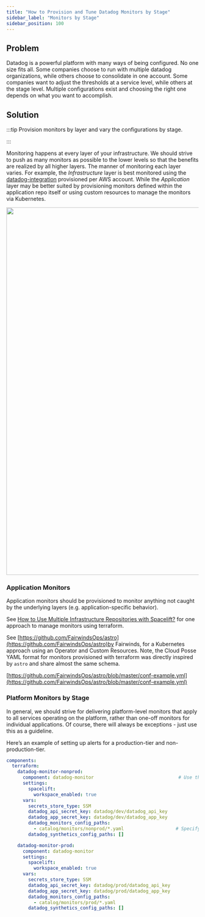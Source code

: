 ```yaml
---
title: "How to Provision and Tune Datadog Monitors by Stage"
sidebar_label: "Monitors by Stage"
sidebar_position: 100
---
```


## Problem

Datadog is a powerful platform with many ways of being configured. No one size fits all. Some companies choose to run with multiple datadog organizations, while others choose to consolidate in one account. Some companies want to adjust the thresholds at a service level, while others at the stage level. Multiple configurations exist and choosing the right one depends on what you want to accomplish.

## Solution

:::tip
Provision monitors by layer and vary the configurations by stage.

:::

Monitoring happens at every layer of your infrastructure. We should strive to push as many monitors as possible to the lower levels so that the benefits are realized by all higher layers. The manner of monitoring each layer varies. For example, the _Infrastructure_ layer is best monitored using the [datadog-integration](/components/library/aws/datadog-integration/) provisioned per AWS account. While the _Application_ layer may be better suited by provisioning monitors defined within the application repo itself or using custom resources to manage the monitors via Kubernetes.

<a href="https://lucid.app/publicSegments/view/612ad71e-3a0a-4dcb-872a-f9b0bbd0f65d/image.png" target="_blank"><img src="https://lucid.app/publicSegments/view/612ad71e-3a0a-4dcb-872a-f9b0bbd0f65d/image.png" width="960px"/></a>

### Application Monitors

Application monitors should be provisioned to monitor anything not caught by the underlying layers (e.g. application-specific behavior).

See [How to Use Multiple Infrastructure Repositories with Spacelift?](/layers/spacelift/tutorials/how-to-use-multiple-infrastructure-repositories-with-spacelift) for one approach to manage monitors using terraform.

See [https://github.com/FairwindsOps/astro](https://github.com/FairwindsOps/astro)by Fairwinds, for a Kubernetes approach using an Operator and Custom Resources. Note, the Cloud Posse YAML format for monitors provisioned with terraform was directly inspired by `astro` and share almost the same schema.

[https://github.com/FairwindsOps/astro/blob/master/conf-example.yml](https://github.com/FairwindsOps/astro/blob/master/conf-example.yml)

### Platform Monitors by Stage

In general, we should strive for delivering platform-level monitors that apply to all services operating on the platform, rather than one-off monitors for individual applications. Of course, there will always be exceptions - just use this as a guideline.

Here’s an example of setting up alerts for a production-tier and non-production-tier.

```yaml
components:
  terraform:
    datadog-monitor-nonprod:
      component: datadog-monitor                               # Use the shared base component for `datadog-monitor`
      settings:
        spacelift:
          workspace_enabled: true
      vars:
        secrets_store_type: SSM
        datadog_api_secret_key: datadog/dev/datadog_api_key
        datadog_app_secret_key: datadog/dev/datadog_app_key
        datadog_monitors_config_paths:
          - catalog/monitors/nonprod/*.yaml                   # Specify the path to the configs relative to the base component.
        datadog_synthetics_config_paths: []

    datadog-monitor-prod:
      component: datadog-monitor
      settings:
        spacelift:
          workspace_enabled: true
      vars:
        secrets_store_type: SSM
        datadog_api_secret_key: datadog/prod/datadog_api_key
        datadog_app_secret_key: datadog/prod/datadog_app_key
        datadog_monitors_config_paths:
          - catalog/monitors/prod/*.yaml
        datadog_synthetics_config_paths: []

```
